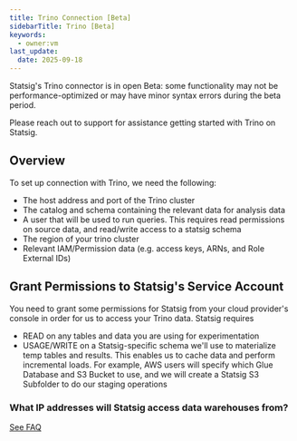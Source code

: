 ```yaml
---
title: Trino Connection [Beta]
sidebarTitle: Trino [Beta]
keywords:
  - owner:vm
last_update:
  date: 2025-09-18
---
```


<Warning>
Statsig's Trino connector is in open Beta: some functionality may not be performance-optimized or may have minor syntax errors during the beta period.

Please reach out to support for assistance getting started with Trino on Statsig.
</Warning>

## Overview

To set up connection with Trino, we need the following:

- The host address and port of the Trino cluster
- The catalog and schema containing the relevant data for analysis data
- A user that will be used to run queries. This requires read permissions on source data, and read/write access to a statsig schema
- The region of your trino cluster
- Relevant IAM/Permission data (e.g. access keys, ARNs, and Role External IDs)

## Grant Permissions to Statsig's Service Account

You need to grant some permissions for Statsig from your cloud provider's console in order for us to access your Trino data. Statsig requires

- READ on any tables and data you are using for experimentation
- USAGE/WRITE on a Statsig-specific schema we'll use to materialize temp tables and results. This enables us to cache data and perform incremental loads. For example, AWS users will specify which Glue Database and S3 Bucket to use, and we will create a Statsig S3 Subfolder to do our staging operations

### What IP addresses will Statsig access data warehouses from?

[See FAQ](/data-warehouse-ingestion/faq#what-ip-addresses-will-statsig-access-data-warehouses-from)

